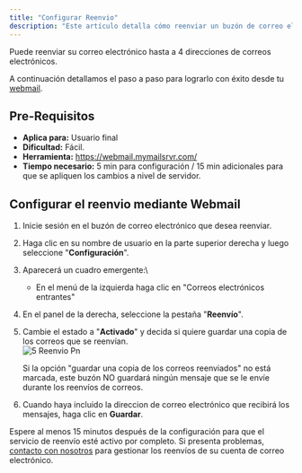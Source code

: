 ```yaml
---
title: "Configurar Reenvio"
description: "Este artículo detalla cómo reenviar un buzón de correo electrónico a otra dirección de correo electrónico"
---
```


Puede reenviar su correo electrónico hasta a 4 direcciones de correos electrónicos.

A continuación detallamos el paso a paso para lograrlo con éxito desde tu [webmail](/email/webmail).

## Pre-Requisitos

- **Aplica para:** Usuario final
- **Dificultad:** Fácil.
- **Herramienta:** https://webmail.mymailsrvr.com/
- **Tiempo necesario:** 5 min para configuración / 15 min adicionales para que se apliquen los cambios a nivel de servidor.

## Configurar el reenvio mediante Webmail

1. Inicie sesión en el buzón de correo electrónico que desea reenviar.
2. Haga clic en su nombre de usuario en la parte superior derecha y luego seleccione "**Configuración**".
3. Aparecerá un cuadro emergente:\
    - En el menú de la izquierda haga clic en "Correos electrónicos entrantes"
4. En el panel de la derecha, seleccione la pestaña "**Reenvío**".
5. Cambie el estado a "**Activado**" y decida si quiere guardar una copia de los correos que se reenvían.\
   ![5 Reenvio Pn](/images/5-reenvio.png)

   <Warning>
     Si la opción "guardar una copia de los correos reenviados" no está marcada, este buzón NO guardará ningún mensaje que se le envíe durante los reenvíos de correos.
   </Warning>
6. Cuando haya incluido la direccion de correo electrónico que recibirá los mensajes, haga clic en **Guardar**.

Espere al menos 15 minutos después de la configuración para que el servicio de reenvío esté activo por completo. Si presenta problemas, [contacto con nosotros](https://gellum.com/contacto) para gestionar los reenvíos de su cuenta de correo electrónico.

<Ayuda />